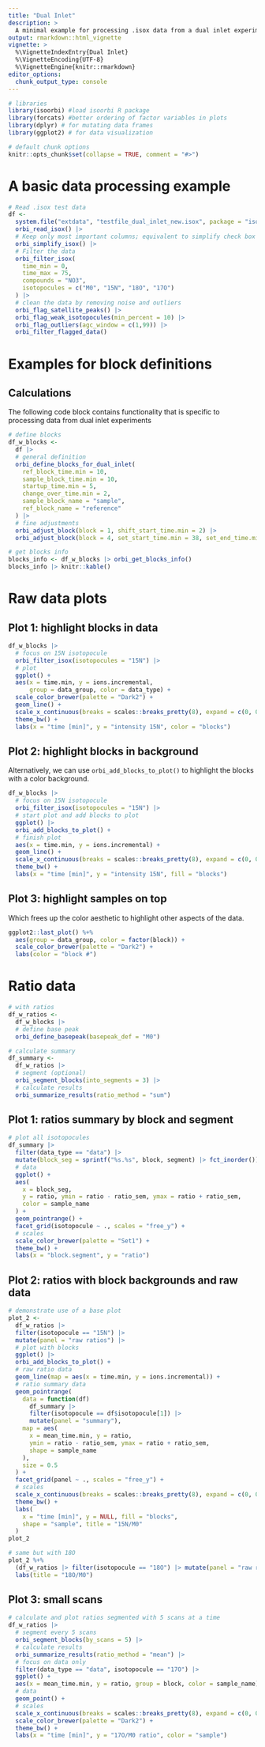 ```yaml
---
title: "Dual Inlet"
description: >
  A minimal example for processing .isox data from a dual inlet experiments
output: rmarkdown::html_vignette
vignette: >
  %\VignetteIndexEntry{Dual Inlet}
  %\VignetteEncoding{UTF-8}
  %\VignetteEngine{knitr::rmarkdown}
editor_options: 
  chunk_output_type: console
---
```


```r
# libraries
library(isoorbi) #load isoorbi R package
library(forcats) #better ordering of factor variables in plots
library(dplyr) # for mutating data frames
library(ggplot2) # for data visualization

# default chunk options
knitr::opts_chunk$set(collapse = TRUE, comment = "#>")
```

# A basic data processing example

```r
# Read .isox test data
df <- 
  system.file("extdata", "testfile_dual_inlet_new.isox", package = "isoorbi") |>
  orbi_read_isox() |>
  # Keep only most important columns; equivalent to simplify check box in IsoX
  orbi_simplify_isox() |>
  # Filter the data
  orbi_filter_isox(
    time_min = 0,
    time_max = 75,
    compounds = "NO3",
    isotopocules = c("M0", "15N", "18O", "17O")
  ) |>
  # clean the data by removing noise and outliers
  orbi_flag_satellite_peaks() |>
  orbi_flag_weak_isotopocules(min_percent = 10) |>
  orbi_flag_outliers(agc_window = c(1,99)) |>
  orbi_filter_flagged_data()
```

# Examples for block definitions

## Calculations

The following code block contains functionality that is specific to processing data from dual inlet experiments

```r
# define blocks
df_w_blocks <-
  df |>
  # general definition
  orbi_define_blocks_for_dual_inlet(
    ref_block_time.min = 10,
    sample_block_time.min = 10,
    startup_time.min = 5,
    change_over_time.min = 2,
    sample_block_name = "sample",
    ref_block_name = "reference"
  ) |> 
  # fine adjustments
  orbi_adjust_block(block = 1, shift_start_time.min = 2) |>
  orbi_adjust_block(block = 4, set_start_time.min = 38, set_end_time.min = 44)

# get blocks info
blocks_info <- df_w_blocks |> orbi_get_blocks_info()
blocks_info |> knitr::kable()
```

# Raw data plots

## Plot 1: highlight blocks in data

```r
df_w_blocks |> 
  # focus on 15N isotopocule
  orbi_filter_isox(isotopocules = "15N") |>
  # plot
  ggplot() +
  aes(x = time.min, y = ions.incremental,
      group = data_group, color = data_type) +
  scale_color_brewer(palette = "Dark2") +
  geom_line() +
  scale_x_continuous(breaks = scales::breaks_pretty(8), expand = c(0, 0)) +
  theme_bw() +
  labs(x = "time [min]", y = "intensity 15N", color = "blocks")
```

## Plot 2: highlight blocks in background

Alternatively, we can use `orbi_add_blocks_to_plot()` to highlight the blocks with a color background.

```r
df_w_blocks |> 
  # focus on 15N isotopocule
  orbi_filter_isox(isotopocules = "15N") |>
  # start plot and add blocks to plot
  ggplot() |>
  orbi_add_blocks_to_plot() +
  # finish plot
  aes(x = time.min, y = ions.incremental) +
  geom_line() +
  scale_x_continuous(breaks = scales::breaks_pretty(8), expand = c(0, 0)) +
  theme_bw() +
  labs(x = "time [min]", y = "intensity 15N", fill = "blocks")
```

## Plot 3: highlight samples on top

Which frees up the color aesthetic to highlight other aspects of the data.

```r
ggplot2::last_plot() %+% 
  aes(group = data_group, color = factor(block)) +
  scale_color_brewer(palette = "Dark2") +
  labs(color = "block #")
```

# Ratio data

```r
# with ratios
df_w_ratios <-
  df_w_blocks |>
  # define base peak
  orbi_define_basepeak(basepeak_def = "M0")

# calculate summary
df_summary <- 
  df_w_ratios |>
  # segment (optional)
  orbi_segment_blocks(into_segments = 3) |>
  # calculate results
  orbi_summarize_results(ratio_method = "sum")
```

## Plot 1: ratios summary by block and segment

```r
# plot all isotopocules
df_summary |>
  filter(data_type == "data") |>
  mutate(block_seg = sprintf("%s.%s", block, segment) |> fct_inorder()) |>
  # data
  ggplot() +
  aes(
    x = block_seg,
    y = ratio, ymin = ratio - ratio_sem, ymax = ratio + ratio_sem,
    color = sample_name
  ) +
  geom_pointrange() +
  facet_grid(isotopocule ~ ., scales = "free_y") +
  # scales
  scale_color_brewer(palette = "Set1") +
  theme_bw() +
  labs(x = "block.segment", y = "ratio")
```

## Plot 2: ratios with block backgrounds and raw data

```r
# demonstrate use of a base plot
plot_2 <-
  df_w_ratios |> 
  filter(isotopocule == "15N") |> 
  mutate(panel = "raw ratios") |>
  # plot with blocks
  ggplot() |>
  orbi_add_blocks_to_plot() +
  # raw ratio data
  geom_line(map = aes(x = time.min, y = ions.incremental)) +
  # ratio summary data
  geom_pointrange(
    data = function(df) 
      df_summary |> 
      filter(isotopocule == df$isotopocule[1]) |> 
      mutate(panel = "summary"),
    map = aes(
      x = mean_time.min, y = ratio, 
      ymin = ratio - ratio_sem, ymax = ratio + ratio_sem,
      shape = sample_name
    ), 
    size = 0.5
  ) +
  facet_grid(panel ~ ., scales = "free_y") +
  # scales
  scale_x_continuous(breaks = scales::breaks_pretty(8), expand = c(0, 0)) +
  theme_bw() +
  labs(
    x = "time [min]", y = NULL, fill = "blocks", 
    shape = "sample", title = "15N/M0"
  )
plot_2
```

```r
# same but with 18O
plot_2 %+% 
  (df_w_ratios |> filter(isotopocule == "18O") |> mutate(panel = "raw ratios")) +
  labs(title = "18O/M0")
```

## Plot 3: small scans

```r
# calculate and plot ratios segmented with 5 scans at a time
df_w_ratios |>
  # segment every 5 scans
  orbi_segment_blocks(by_scans = 5) |>
  # calculate results
  orbi_summarize_results(ratio_method = "mean") |>
  # focus on data only
  filter(data_type == "data", isotopocule == "17O") |>
  ggplot() +
  aes(x = mean_time.min, y = ratio, group = block, color = sample_name) +
  # data
  geom_point() +
  # scales
  scale_x_continuous(breaks = scales::breaks_pretty(8), expand = c(0, 0)) +
  scale_color_brewer(palette = "Dark2") +
  theme_bw() +
  labs(x = "time [min]", y = "17O/M0 ratio", color = "sample")
```


